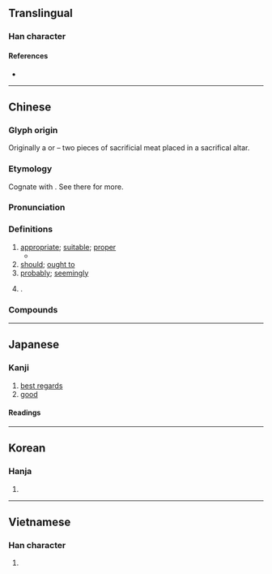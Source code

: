 {{also|宣|冝}}
{{character info}}
==Translingual==

===Han character===
{{Han char|rn=40|rad=宀|as=05|sn=8|four=30107|canj=JBM|ids=⿱宀且}}

====References====
* {{Han ref|kx=0284.030|dkj=07111|dj=0561.020|hdz=20920.060|uh=5B9C|ud=23452|bh=A979|bd=43385}}

----

==Chinese==
{{zh-forms|alt=宐,㝖,𡨆,𠣨,𡪀,冝}}

===Glyph origin===
{{Han etym}}
Originally a {{liushu|p|nocap=y}} or {{Han compound|且|多|t1=sacrifical altar|t2=two pieces of meat|ls=ic|nocap=y}} – two pieces of sacrificial meat placed in a sacrifical altar.

===Etymology===
Cognate with {{och-l|儀|ceremony; appearance}}. See there for more.

===Pronunciation===
{{zh-pron
|m=yí
|m-s=nyi2
|c=ji4
|c-t=
|g=
|h=pfs=ngì/nì
|j=
|mb=ngǐ
|md=ngì/ngiè
|md_note=ngì - literary; ngiè - vernacular
|mn=ml,jj,tw:gî
|mn-t=ngi5
|w=
|x=
|mc=y
|oc=y
|cat=a,v,pn,adv
}}

===Definitions===
{{zh-hanzi}}

# [[appropriate]]; [[suitable]]; [[proper]]
#* {{zh-x|父母 在，則 宜 圖 婚。|The approval of the parents makes a fitting marriage.|ref={{lang|zh|《孔叢子》}}, {{lang|zh|論書}}, Ch. 2|CL}}
# [[should]]; [[ought to]]
# [[probably]]; [[seemingly]]
# {{surname|zh|nodot=1}}.

===Compounds===
{{zh-der|土宜|不便宜|宜母子|不達時宜|合宜|宜侯夨簋|便宜主義|便宜從事|宜人|各得其宜|因時制宜|事宜|便宜話|人地相宜|不宜|因地制宜|宜黃腔|宜春帖|廉宜|宜興壺|因事制宜|宜家|得宜|不入時宜|便宜|宜春|布宜諾|左宜右有|北宜公路|小便宜|咸宜|宜室宜家|固宜|宜嗔宜喜|宜興瓷|宜男|宜然|宜喜宜嗔|失宜|便宜貨|便宜施行|便宜處置|事不宜遲|占盡便宜|便宜行事|便宜處分|合時宜|占便宜|宜顰宜笑|不合時宜|機宜|撿便宜|權宜|時宜|氣盛言宜|用舍失宜|相宜|權宜之計|沾便宜|擇福宜重|揀便宜|老幼咸宜|面授機宜|討便宜|隨時制宜|老少咸宜|納宜|輕重失宜|靜宜大學|隨宜|防範得宜|貪小便宜|靜宜園|適宜|貪便宜|落便宜|屋宜|宜和|宜城|宜昌|宜都|食宜|宜蘭|冤家宜解不宜結|宜賓|宜君:[[Yijun]]}}

----

==Japanese==

===Kanji===
{{ja-kanji|grade=c|rs=宀05}}

# [[best regards]]
# [[good]]

====Readings====
{{ja-readings
|goon=ぎ
|kanon=ぎ
|kun=よろ-し.い, むべ-
}}

----

==Korean==

===Hanja===
{{ko-hanja|hangeul=의|rv=ui|mr=ŭi}}

# {{rfdef|ko|sort=宀05}}

----

==Vietnamese==

===Han character===
{{vi-readings|reading=nghi, ngơi, nghe|rs=宀05}}

# {{rfdef|vi|sort=宀05}}